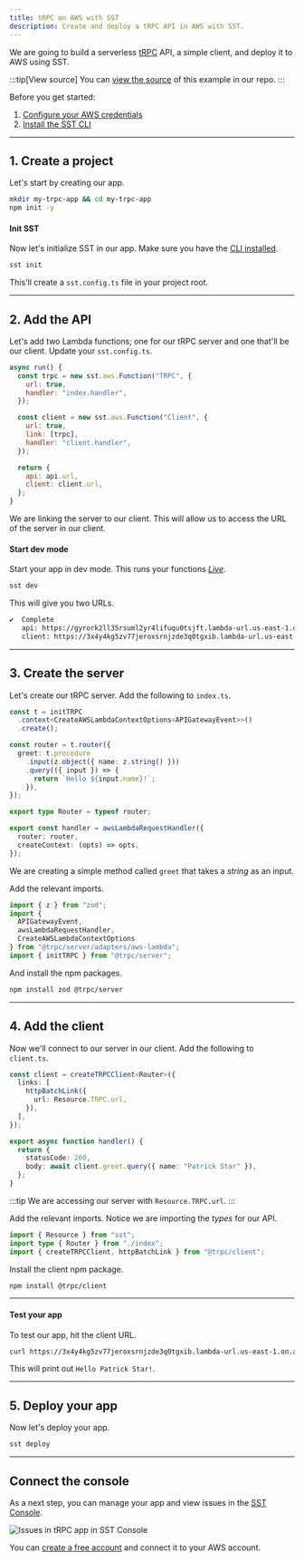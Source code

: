 ```yaml
---
title: tRPC on AWS with SST
description: Create and deploy a tRPC API in AWS with SST.
---
```


We are going to build a serverless [tRPC](https://trpc.io) API, a simple client, and deploy it to AWS using SST.

:::tip[View source]
You can [view the source](https://github.com/sst/ion/tree/dev/examples/aws-trpc) of this example in our repo.
:::

Before you get started:

1. [Configure your AWS credentials](https://docs.sst.dev/advanced/iam-credentials#loading-from-a-file)
2. [Install the SST CLI](/docs/reference/cli)

---

## 1. Create a project

Let's start by creating our app.

```bash
mkdir my-trpc-app && cd my-trpc-app
npm init -y
```

#### Init SST

Now let's initialize SST in our app. Make sure you have the [CLI installed](/docs/reference/cli/).

```bash
sst init
```

This'll create a `sst.config.ts` file in your project root.

---

## 2. Add the API

Let's add two Lambda functions; one for our tRPC server and one that'll be our client. Update your `sst.config.ts`.

```js title="sst.config.ts" {9}
async run() {
  const trpc = new sst.aws.Function("TRPC", {
    url: true,
    handler: "index.handler",
  });

  const client = new sst.aws.Function("Client", {
    url: true,
    link: [trpc],
    handler: "client.handler",
  });

  return {
    api: api.url,
    client: client.url,
  };
}
```

We are linking the server to our client. This will allow us to access the URL of the server in our client.

#### Start dev mode

Start your app in dev mode. This runs your functions [_Live_](/docs/live/).

```bash
sst dev
```

This will give you two URLs.

```bash frame="none"
✔  Complete
   api: https://gyrork2ll35rsuml2yr4lifuqu0tsjft.lambda-url.us-east-1.on.aws
   client: https://3x4y4kg5zv77jeroxsrnjzde3q0tgxib.lambda-url.us-east-1.on.aws
```

---

## 3. Create the server

Let's create our tRPC server. Add the following to `index.ts`.

```ts title="index.ts"
const t = initTRPC
  .context<CreateAWSLambdaContextOptions<APIGatewayEvent>>()
  .create();

const router = t.router({
  greet: t.procedure
    .input(z.object({ name: z.string() }))
    .query(({ input }) => {
      return `Hello ${input.name}!`;
    }),
});

export type Router = typeof router;

export const handler = awsLambdaRequestHandler({
  router: router,
  createContext: (opts) => opts,
});
```

We are creating a simple method called `greet` that takes a _string_ as an input.

Add the relevant imports.

```ts title="index.ts"
import { z } from "zod";
import {
  APIGatewayEvent,
  awsLambdaRequestHandler,
  CreateAWSLambdaContextOptions
} from "@trpc/server/adapters/aws-lambda";
import { initTRPC } from "@trpc/server";
```

And install the npm packages.

```bash
npm install zod @trpc/server
```

---

## 4. Add the client

Now we'll connect to our server in our client. Add the following to `client.ts`.

```ts title="client.ts" {4}
const client = createTRPCClient<Router>({
  links: [
    httpBatchLink({
      url: Resource.TRPC.url,
    }),
  ],
});

export async function handler() {
  return {
    statusCode: 200,
    body: await client.greet.query({ name: "Patrick Star" }),
  };
}
```

:::tip
We are accessing our server with `Resource.TRPC.url`.
:::

Add the relevant imports. Notice we are importing the _types_ for our API.

```ts title="index.ts" {2}
import { Resource } from "sst";
import type { Router } from "./index";
import { createTRPCClient, httpBatchLink } from "@trpc/client";
```

Install the client npm package.

```bash
npm install @trpc/client
```

---

#### Test your app

To test our app, hit the client URL.

```bash
curl https://3x4y4kg5zv77jeroxsrnjzde3q0tgxib.lambda-url.us-east-1.on.aws
```

This will print out `Hello Patrick Star!`.

---

## 5. Deploy your app

Now let's deploy your app.

```bash
sst deploy
```

---

## Connect the console

As a next step, you can manage your app and view issues in the [SST Console](/docs/console/).

![Issues in tRPC app in SST Console](../../../../../assets/docs/issues-in-trpc-app-in-the-sst-console.png)

You can [create a free account](https://console.sst.dev) and connect it to your AWS account.
